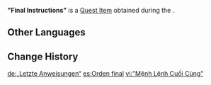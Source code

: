 {{Item Infobox
|id           = 101662
|image        = Book Ragged Notebook.png
|type         = Quest Items
|description  = Fatui operational orders that you obtained from Lyudochka. They detail an operation that will take place in the future on Watatsumi Island. This intelligence is very important &mdash; peoples' lives are at stake here!
|source1      = [[The Replacement's Secret]]
}}
'''"Final Instructions"''' is a [[Quest Item]] obtained during the {{Quest|The Replacement's Secret}}.

==Other Languages==
{{Other Languages
|en      = "Final Instructions"
|zhs     = 「最终指令」
|zhs_rm  = "Zuìzhōng Zhǐlìng"
|zht     = 「最終指令」
|zht_rm  = "Zuìzhōng Zhǐlìng"
<!-- |zh_tl   = "Final Instruction" -->
|ja      = 「最終指令」
|ja_rm   = "Saishuu Shirei"
|ko      = 「최종 지령」
|es      = Orden final
<!-- |es_tl   = Final Order -->
|fr      = Instructions finales
|ru      = Последний приказ
|th      = "คำสั่งสุดท้าย"
|th_rm   = "Kham Sang Sut Thai"
|vi      = "Mệnh Lệnh Cuối Cùng"
|de      = „Letzte Anweisungen“
|id      = "Instruksi Terakhir"
|pt      = Ordens Finais
|tr      = Son Talimatlar
|it      = Istruzioni finali
}}

==Change History==
{{Change History|2.4}}

[[de:„Letzte Anweisungen“]]
[[es:Orden final]]
[[vi:"Mệnh Lệnh Cuối Cùng"]]